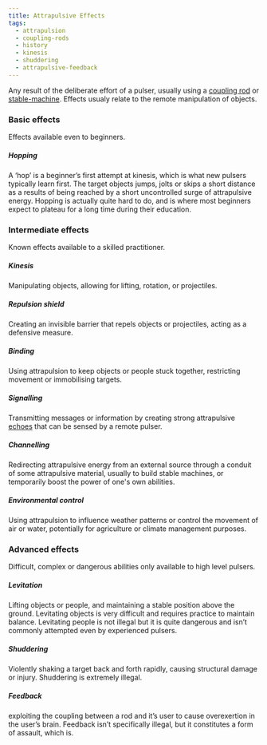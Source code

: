 ```yaml
---
title: Attrapulsive Effects
tags:
  - attrapulsion
  - coupling-rods
  - history
  - kinesis
  - shuddering
  - attrapulsive-feedback
---
```


Any result of the deliberate effort of a pulser, usually using a 
[coupling rod](lore:coupling-rods) or [stable-machine](lore:stable-machines).
Effects usualy relate to the remote manipulation of objects.

### Basic effects
Effects available even to beginners.

##### Hopping
A ‘hop’ is a beginner’s first attempt at kinesis, which is what new pulsers
typically learn first. The target objects jumps, jolts or skips a short
distance as a results of being reached by a short uncontrolled surge of
attrapulsive energy. Hopping is actually quite hard to do, and is where most
beginners expect to plateau for a long time during their education.

### Intermediate effects
Known effects available to a skilled practitioner.

##### Kinesis
Manipulating objects, allowing for lifting, rotation, or projectiles.

##### Repulsion shield
Creating an invisible barrier that repels objects or projectiles, acting as a
defensive measure.

##### Binding
Using attrapulsion to keep objects or people stuck together, restricting
movement or immobilising targets.

##### Signalling
Transmitting messages or information by creating strong attrapulsive
[echoes](lore:attrapulsive-echoes) that can be sensed by a remote pulser.

##### Channelling
Redirecting attrapulsive energy from an external source through a conduit of
some attrapulsive material, usually to build stable machines, or temporarily
boost the power of one's own abilities.

##### Environmental control
Using attrapulsion to influence weather patterns or control the movement of air
or water, potentially for agriculture or climate management purposes.

### Advanced effects
Difficult, complex or dangerous abilities only available to high level pulsers.

##### Levitation
Lifting objects or people, and maintaining a stable position above the ground.
Levitating objects is very difficult and requires practice to maintain balance.
Levitating people is not illegal but it is quite dangerous and isn’t commonly
attempted even by experienced pulsers.

##### Shuddering
Violently shaking a target back and forth rapidly, causing structural damage or
injury. Shuddering is extremely illegal.

##### Feedback
exploiting the coupling between a rod and it’s user to cause overexertion in
the user’s brain. Feedback isn’t specifically illegal, but it constitutes a
form of assault, which is.

